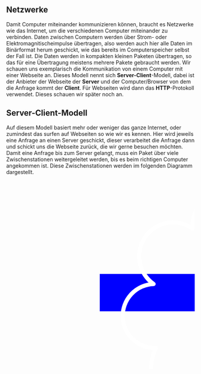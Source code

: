 
<Chapter>

## Netzwerke

Damit Computer miteinander kommunizieren können, braucht es Netzwerke wie das
Internet, um die verschiedenen Computer miteinander zu verbinden. Daten zwischen
Computern werden über Strom- oder Elektromagnitischeimpulse übertragen, also
werden auch hier alle Daten im Binärformat herum geschickt, wie das bereits im
Computerspeicher selbst der Fall ist. Die Daten werden in kompakten kleinen
Paketen übertragen, so das für eine Übertragung meistens mehrere Pakete
gebraucht werden. Wir schauen uns exemplarisch die Kommunikation von einem
Computer mit einer Webseite an. Dieses Modell nennt sich
**Server-Client**-Modell, dabei ist der Anbieter der Webseite der **Server** und
der Computer/Browser von dem die Anfrage kommt der **Client**. Für Webseiten
wird dann das **HTTP**-Protokoll verwendet. Dieses schauen wir später noch an.

## Server-Client-Modell

Auf diesem Modell basiert mehr oder weniger das ganze Internet, oder zumindest
das surfen auf Webseiten so wie wir es kennen. Hier wird jeweils eine Anfrage an
einen Server geschickt, dieser verarbeitet die Anfrage dann und schickt uns die
Webseite zurück, die wir gerne besuchen möchten. Damit eine Anfrage bis zum
Server gelangt, muss ein Paket über viele Zwischenstationen weitergeleitet
werden, bis es beim richtigen Computer angekommen ist. Diese Zwischenstationen
werden im folgenden Diagramm dargestellt.

<svg
  height="1000"
  width="1000"
  xmlns="http://www.w3.org/2000/svg"
  version="1.1">
  <rect x="250" y="250" height="100" width="400" fill="blue" />
  <defs>
    <path
      fill="none"
      stroke-width="11"
      stroke="white"
      id="cloud"
      d="M 150 447.9020979020979
       A  50 50 0 1 1 144.05593872070312 276.92308268513716 
       A  50 50 0 1 1 247.90209576800152 128.6713215221058 
       A  50 50 0 1 1 463.2866962139424 122.37762323126094 
       A  50 50 0 1 1 616.7831847717712 246.1538252397017 
       A  50 50 0 1 1 587.762189958479 432.8671520740003 
       A  50 50 0 1 1 377.9720313865822 557.6923145214162 
       A  50 50 0 1 1 150 447.9020979020979 Z"
      stroke-linecap="round"
      stroke-linejoin="round"></path>
  </defs>
  <use x="250" href="#cloud" />
</svg>

</Chapter>

